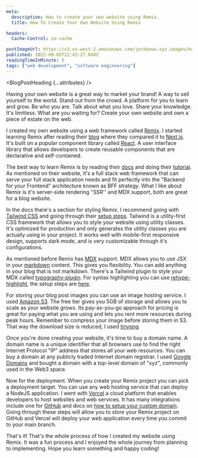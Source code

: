 ```yaml
---
meta:
  description: How to create your own website using Remix.
  title: How To Create Your Own Website Using Remix

headers:
  Cache-Control: no-cache

postImageUrl: https://s3.us-west-2.amazonaws.com/jordanwu.xyz.images/how-to-create-your-own-website-using-remix.jpg
published: 2022-09-05T22:43:27.848Z
readingTimeInMinute: 5
tags: ["web development", "software engineering"]
---
```



<BlogPostHeading {...attributes} />

Having your own website is a great way to market your brand! A way to sell yourself to the world. Stand out from the crowd. A platform for you to learn and grow. Be who you are. Talk about what you love. Share your knowledge. It's limitless. What are you waiting for? Create your own website and own a piece of estate on the web.

I created my own website using a web framework called [Remix](https://remix.run). I started learning Remix after reading their [blog](https://remix.run/blog/remix-vs-next) where they compared it to [Next.js](https://nextjs.org). It's built on a popular component library called [React](https://reactjs.org). A user interface library that allows developers to create reusable components that are declarative and self-contained.

The best way to learn Remix is by reading their [docs](https://remix.run/docs) and doing their [tutorial](https://remix.run/docs/en/v1/tutorials/jokes). As mentioned on their website, it's a full stack web framework that can serve your full stack application needs and fit perfectly into the "Backend for your Frontend" architecture known as BFF strategy. What I like about Remix is it's server-side rendering "SSR'' and MDX support, both are great for a blog website.

In the docs there's a section for styling Remix. I recommend going with [Tailwind CSS](https://tailwindcss.com) and going through their [setup steps](https://tailwindcss.com/docs/guides/remix). Tailwind is a utility-first CSS framework that allows you to style your website using utility classes. It's optimized for production and only generates the utility classes you are actually using in your project. It works well with mobile-first responsive design, supports dark mode, and is very customizable through it's configurations.

As mentioned before Remix has [MDX](https://mdxjs.com) support. MDX allows you to use JSX in your [markdown](https://www.markdownguide.org/) content. This gives you flexibility. You can add anything in your blog that is not markdown. There's a Tailwind plugin to style your MDX called [typography-plugin](https://tailwindcss.com/docs/typography-plugin). For syntax highlighting you can use [rehype-highlight](https://github.com/rehypejs/rehype-highlight), the setup steps are [here](https://remix.run/docs/en/v1/guides/mdx#advanced-configuration).

For storing your blog post images you can use an image hosting service. I used [Amazon S3](https://aws.amazon.com/s3/). The free tier gives you 5GB of storage and allows you to scale as your website grows. Its pay-as-you-go approach for pricing is great for paying what you are using and lets you rent more resources during peak hours. Remember to compress your image before storing them in S3. That way the download size is reduced, I used [tinypng](https://tinypng.com).

Once you're done creating your website, it's time to buy a domain name. A domain name is a unique identifier that all browsers use to find the right Internet Protocol "IP" address that stores all your web resources. You can buy a domain at any publicly traded Internet domain registrar. I used [Google Domains](https://domains.google) and bought a domain with a top-level domain of "xyz", commonly used in the Web3 space.

Now for the deployment. When you create your Remix project you can pick a deployment target. You can use any web hosting service that can deploy a NodeJS application. I went with [Vercel](https://vercel.com) a cloud platform that enables developers to host websites and web services. It has many integrations include one for [GitHub](https://vercel.com/docs/concepts/git/vercel-for-github) and docs on [how to setup your custom domain](https://vercel.com/docs/concepts/projects/custom-domains). Going through these steps will allow you to store your Remix project on GitHub and Vercel will deploy your web application every time you commit to your main branch.

That's it! That's the whole process of how I created my website using Remix. It was a fun process and I enjoyed the whole journey from planning to implementing. Hope you learn something and happy coding!
